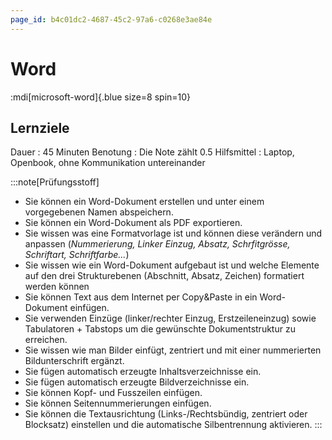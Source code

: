 ```yaml
---
page_id: b4c01dc2-4687-45c2-97a6-c0268e3ae84e
---
```


# Word

<div style={{display: 'flex', justifyContent: 'center'}}>
:mdi[microsoft-word]{.blue size=8 spin=10}
</div>


## Lernziele

Dauer
: 45 Minuten
Benotung
: Die Note zählt $0.5$
Hilfsmittel
: Laptop, Openbook, ohne Kommunikation untereinander


:::note[Prüfungsstoff]
- Sie können ein Word-Dokument erstellen und unter einem vorgegebenen Namen abspeichern.
- Sie können ein Word-Dokument als PDF exportieren.
- Sie wissen was eine Formatvorlage ist und können diese verändern und anpassen (*Nummerierung, Linker Einzug, Absatz, Schrfitgrösse, Schriftart, Schriftfarbe...*)
- Sie wissen wie ein Word-Dokument aufgebaut ist und welche Elemente auf den drei Strukturebenen (Abschnitt, Absatz, Zeichen) formatiert werden können
- Sie können Text aus dem Internet per Copy&Paste in ein Word-Dokument einfügen.
- Sie verwenden Einzüge (linker/rechter Einzug, Erstzeileneinzug) sowie Tabulatoren + Tabstops um die gewünschte Dokumentstruktur zu erreichen.
- Sie wissen wie man Bilder einfügt, zentriert und mit einer nummerierten Bildunterschrift ergänzt.
- Sie fügen automatisch erzeugte Inhaltsverzeichnisse ein.
- Sie fügen automatisch erzeugte Bildverzeichnisse ein.
- Sie können Kopf- und Fusszeilen einfügen.
- Sie können Seitennummerierungen einfügen.
- Sie können die Textausrichtung (Links-/Rechtsbündig, zentriert oder Blocksatz) einstellen und die automatische Silbentrennung aktivieren.
:::
